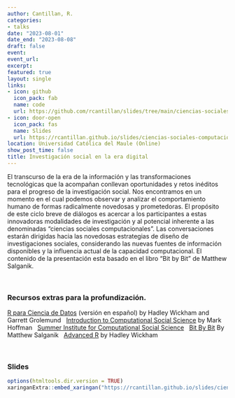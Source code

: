 ```yaml
---
author: Cantillan, R.
categories:
- talks
date: "2023-08-01"
date_end: "2023-08-08"
draft: false
event: 
event_url: 
excerpt: 
featured: true
layout: single
links:
- icon: github
  icon_pack: fab
  name: code
  url: https://github.com/rcantillan/slides/tree/main/ciencias-sociales-computacionales
- icon: door-open
  icon_pack: fas
  name: Slides
  url: https://rcantillan.github.io/slides/ciencias-sociales-computacionales/intro/#1
location: Universidad Católica del Maule (Online)
show_post_time: false
title: Investigación social en la era digital
---
```


El transcurso de la era de la información y las transformaciones tecnológicas que la acompañan conllevan oportunidades y retos inéditos para el progreso de la investigación social. Nos encontramos en un momento en el cual podemos observar y analizar el comportamiento humano de formas radicalmente novedosas y prometedoras. El propósito de este ciclo breve de diálogos es acercar a los participantes a estas innovadoras modalidades de investigación y al potencial inherente a las denominadas "ciencias sociales computacionales". Las conversaciones estarán dirigidas hacia las novedosas estrategias de diseño de investigaciones sociales, considerando las nuevas fuentes de información disponibles y la influencia actual de la capacidad computacional. El contenido de la presentación esta basado en el libro "Bit by Bit" de Matthew Salganik.  

&nbsp;
&nbsp;

### Recursos extras para la profundización. 

[R para Ciencia de Datos](https://es.r4ds.hadley.nz/) (versión en español) by Hadley Wickham and Garrett Grolemund
&nbsp;
[Introduction to Computational Social Science](https://bookdown.org/markhoff/css/) by Mark Hoffman
&nbsp;
[Summer Institute for Computational Social Science](https://sicss.io/)
&nbsp;
[Bit By Bit](https://www.bitbybitbook.com/) By Matthew Salganik
&nbsp;
[Advanced R](https://adv-r.hadley.nz/) by Hadley Wickham

&nbsp;
&nbsp;

### Slides

```r
options(htmltools.dir.version = TRUE)
xaringanExtra::embed_xaringan("https://rcantillan.github.io/slides/ciencias-sociales-computacionales/intro/", ratio = "16:9")
```

&nbsp;
&nbsp;












